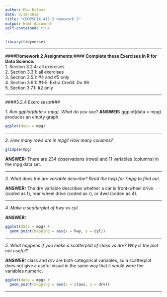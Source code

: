 ```yaml
---
author: Esa Eslami
date: 6/18/2018
title: "COMPSCIX 415.2 Homework 2"
output: html_document
self-contained: true
---
```


```r
library(tidyverse)
```

* * * 

####__Homework 2 Assignments:__####
__Complete these Exercises in R for Data Science:__  
1. Section 3.2.4: all exercises  
2. Section 3.3.1: all exercises  
3. Section 3.5.1: #4 and #5 only  
4. Section 3.6.1: #1-5. Extra Credit: Do #6  
5. Section 3.7.1: #2 only  

* * * 

####3.2.4 Exercises:####

*1. Run ggplot(data = mpg). What do you see?*
__ANSWER:__ ggplot(data = mpg) produces an empty graph:
```r
ggplot(data = mpg)
```
- - - 

*2. How many rows are in mpg? How many columns?*

```r
glimpse(mpg)
```

__ANSWER:__ There are 234 observations (rows) and 11 variables (columns) in the mpg data set.

- - - 

*3. What does the drv variable describe? Read the help for ?mpg to find out.*

__ANSWER:__ The drv variable describes whether a car is front-wheel drive (coded as f), rear wheel drive (coded as r), or 4wd (coded as 4).

- - - 

*4. Make a scatterplot of hwy vs cyl.*

__ANSWER:__ 
```r
ggplot(data = mpg) +
  geom_point(mapping = aes(x = hwy, y = cyl))
```

- - - 

*5. What happens if you make a scatterplot of class vs drv? Why is the plot not useful?*

__ANSWER:__ class and drv are both categorical variables, so a scatterplot does not give a useful visual in the same way that it would were the variables numeric.
```r
ggplot(data = mpg) +
  geom_point(mapping = aes(x = class, y = drv))
```

- - - 

